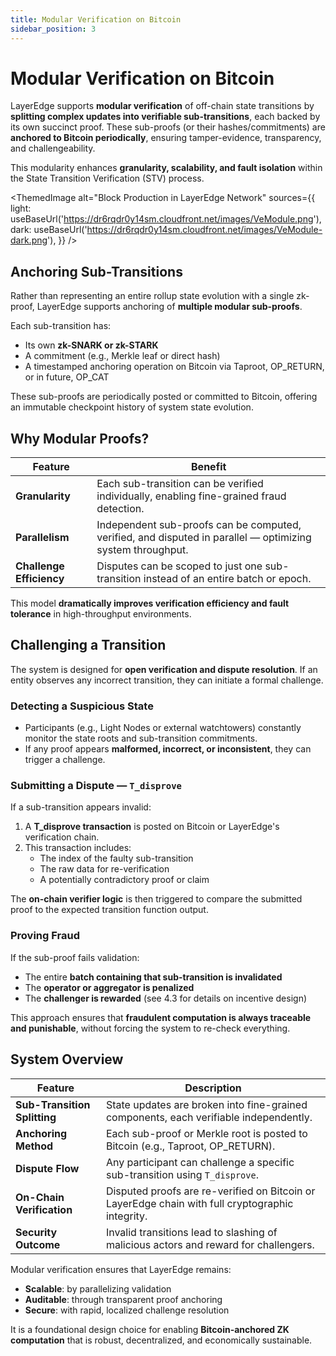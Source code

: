 ```yaml
---
title: Modular Verification on Bitcoin
sidebar_position: 3
---
```



# Modular Verification on Bitcoin

LayerEdge supports **modular verification** of off-chain state transitions by **splitting complex updates into verifiable sub-transitions**, each backed by its own succinct proof. These sub-proofs (or their hashes/commitments) are **anchored to Bitcoin periodically**, ensuring tamper-evidence, transparency, and challengeability.

This modularity enhances **granularity, scalability, and fault isolation** within the State Transition Verification (STV) process.

<ThemedImage
  alt="Block Production in LayerEdge Network"
  sources={{
    light: useBaseUrl('https://dr6rqdr0y14sm.cloudfront.net/images/VeModule.png'),
    dark: useBaseUrl('https://dr6rqdr0y14sm.cloudfront.net/images/VeModule-dark.png'),
  }}
/>

## Anchoring Sub-Transitions

Rather than representing an entire rollup state evolution with a single zk-proof, LayerEdge supports anchoring of **multiple modular sub-proofs**.

Each sub-transition has:

* Its own **zk-SNARK or zk-STARK**
* A commitment (e.g., Merkle leaf or direct hash)
* A timestamped anchoring operation on Bitcoin via Taproot, OP_RETURN, or in future, OP_CAT

These sub-proofs are periodically posted or committed to Bitcoin, offering an immutable checkpoint history of system state evolution.

## Why Modular Proofs?

| Feature | Benefit |
|---------|---------|
| **Granularity** | Each sub-transition can be verified individually, enabling fine-grained fraud detection. |
| **Parallelism** | Independent sub-proofs can be computed, verified, and disputed in parallel — optimizing system throughput. |
| **Challenge Efficiency** | Disputes can be scoped to just one sub-transition instead of an entire batch or epoch. |

This model **dramatically improves verification efficiency and fault tolerance** in high-throughput environments.

## Challenging a Transition

The system is designed for **open verification and dispute resolution**. If an entity observes any incorrect transition, they can initiate a formal challenge.

### Detecting a Suspicious State

* Participants (e.g., Light Nodes or external watchtowers) constantly monitor the state roots and sub-transition commitments.
* If any proof appears **malformed, incorrect, or inconsistent**, they can trigger a challenge.

### Submitting a Dispute — `T_disprove`

If a sub-transition appears invalid:

1. A **T_disprove transaction** is posted on Bitcoin or LayerEdge's verification chain.
2. This transaction includes:
   * The index of the faulty sub-transition
   * The raw data for re-verification
   * A potentially contradictory proof or claim

The **on-chain verifier logic** is then triggered to compare the submitted proof to the expected transition function output.

### Proving Fraud

If the sub-proof fails validation:

* The entire **batch containing that sub-transition is invalidated**
* The **operator or aggregator is penalized**
* The **challenger is rewarded** (see 4.3 for details on incentive design)

This approach ensures that **fraudulent computation is always traceable and punishable**, without forcing the system to re-check everything.

## System Overview

| Feature | Description |
|---------|-------------|
| **Sub-Transition Splitting** | State updates are broken into fine-grained components, each verifiable independently. |
| **Anchoring Method** | Each sub-proof or Merkle root is posted to Bitcoin (e.g., Taproot, OP_RETURN). |
| **Dispute Flow** | Any participant can challenge a specific sub-transition using `T_disprove`. |
| **On-Chain Verification** | Disputed proofs are re-verified on Bitcoin or LayerEdge chain with full cryptographic integrity. |
| **Security Outcome** | Invalid transitions lead to slashing of malicious actors and reward for challengers. |

Modular verification ensures that LayerEdge remains:

* **Scalable**: by parallelizing validation
* **Auditable**: through transparent proof anchoring
* **Secure**: with rapid, localized challenge resolution

It is a foundational design choice for enabling **Bitcoin-anchored ZK computation** that is robust, decentralized, and economically sustainable. 